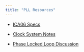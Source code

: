 ```yaml
---
title: "PLL Resources"
---
```


- [ICA06 Specs](assets/ICA06.pdf){target="_blank"}

- [Clock System Notes](assets/ClockSystem.pdf){target="_blank"}

- [Phase Locked Loop Discussion](assets/CMPE1250_PLL_Discussion.pdf){target="_blank"}



